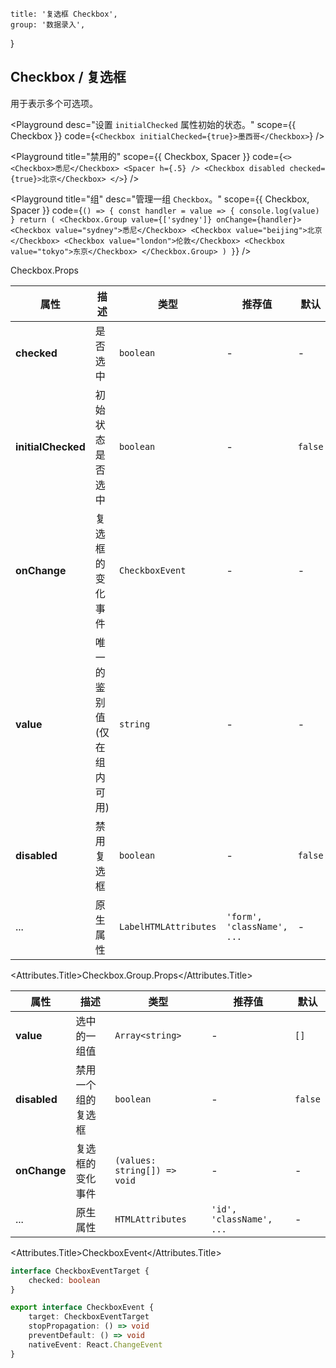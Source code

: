 
	title: '复选框 Checkbox',
	group: '数据录入',
}

## Checkbox / 复选框

用于表示多个可选项。

<Playground
	desc="设置 `initialChecked` 属性初始的状态。"
	scope={{ Checkbox }}
	code={`
  <Checkbox initialChecked={true}>墨西哥</Checkbox>
`}
/>

<Playground
	title="禁用的"
	scope={{ Checkbox, Spacer }}
	code={`
<>
  <Checkbox>悉尼</Checkbox>
  <Spacer h={.5} />
  <Checkbox disabled checked={true}>北京</Checkbox>
</>
`}
/>

<Playground
	title="组"
	desc="管理一组 `Checkbox`。"
	scope={{ Checkbox, Spacer }}
	code={`
() => {
  const handler = value => {
    console.log(value)
  }
  return (
    <Checkbox.Group value={['sydney']} onChange={handler}>
      <Checkbox value="sydney">悉尼</Checkbox>
      <Checkbox value="beijing">北京</Checkbox>
      <Checkbox value="london">伦敦</Checkbox>
      <Checkbox value="tokyo">东京</Checkbox>
    </Checkbox.Group>
  )
}
`}
/>

<Attributes edit="/pages/zh-cn/components/checkbox.mdx">
<Attributes.Title>Checkbox.Props</Attributes.Title>

| 属性               | 描述                        | 类型                  | 推荐值                     | 默认    |
| ------------------ | --------------------------- | --------------------- | -------------------------- | ------- |
| **checked**        | 是否选中                    | `boolean`             | -                          | -       |
| **initialChecked** | 初始状态是否选中            | `boolean`             | -                          | `false` |
| **onChange**       | 复选框的变化事件            | `CheckboxEvent`       | -                          | -       |
| **value**          | 唯一的鉴别值 (仅在组内可用) | `string`              | -                          | -       |
| **disabled**       | 禁用复选框                  | `boolean`             | -                          | `false` |
| ...                | 原生属性                    | `LabelHTMLAttributes` | `'form', 'className', ...` | -       |

<Attributes.Title>Checkbox.Group.Props</Attributes.Title>

| 属性         | 描述               | 类型                         | 推荐值                   | 默认    |
| ------------ | ------------------ | ---------------------------- | ------------------------ | ------- |
| **value**    | 选中的一组值       | `Array<string>`              | -                        | `[]`    |
| **disabled** | 禁用一个组的复选框 | `boolean`                    | -                        | `false` |
| **onChange** | 复选框的变化事件   | `(values: string[]) => void` | -                        | -       |
| ...          | 原生属性           | `HTMLAttributes`             | `'id', 'className', ...` | -       |

<Attributes.Title>CheckboxEvent</Attributes.Title>

```ts
interface CheckboxEventTarget {
	checked: boolean
}

export interface CheckboxEvent {
	target: CheckboxEventTarget
	stopPropagation: () => void
	preventDefault: () => void
	nativeEvent: React.ChangeEvent
}
```

</Attributes>

